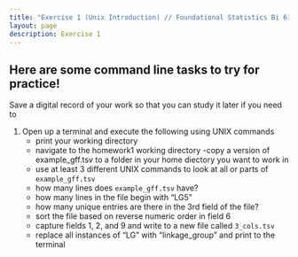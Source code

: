```yaml
---
title: "Exercise 1 (Unix Introduction) // Foundational Statistics Bi 610"
layout: page
description: Exercise 1
---
```



## Here are some command line tasks to try for practice!

Save a digital record of your work so that you can study it later if you need to 

1. Open up a terminal and execute the following using UNIX commands
    - print your working directory
    - navigate to the homework1 working directory
    -copy a version of example_gff.tsv to a folder in your home diectory you want to work in
    - use at least 3 different UNIX commands to look at all or parts of `example_gff.tsv`
    - how many lines does `example_gff.tsv` have?
    - how many lines in the file begin with "LG5"
    - how many unique entries are there in the 3rd field of the file?
    - sort the file based on reverse numeric order in field 6
    - capture fields 1, 2, and 9 and write to a new file called `3_cols.tsv`
    - replace all instances of "LG" with "linkage_group" and print to the terminal



